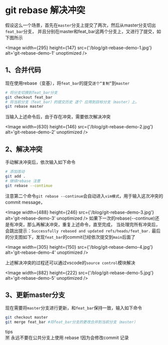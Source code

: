 # git rebase 解决冲突

假设这么一个场景，首先在`master`分支上提交了两次，然后从master分支切出`feat_bar`分支，
并且分别在master和feat_bar这两个分支上，又进行了提交，如下图所示

<Image
  width={295}
  height={147}
  src={'/blog/git-rebase-demo-1.jpg'}
  alt='git-rebase-demo-1'
  unoptimized
/>

## 1、合并代码

现在使用rebase（变基），将`feat_bar`的提交`逐个“复制”`到`master`

```bash
# 将分支切换到feat_bar分支
git checkout feat_bar
# 将当前分支（feat_bar）的提交历史 逐个 应用到目标分支（master）上。
git rebase master
```

当输入上述命令后，由于存在冲突，需要依次解决冲突

<Image
  width={630}
  height={146}
  src={'/blog/git-rebase-demo-2.jpg'}
  alt='git-rebase-demo-2'
  unoptimized
/>

## 2、解决冲突

手动解决冲突后，依次输入如下命令

```bash
# 添加改动
git add .
# 继续rebase 注意
git rebase --continue
```

注意第二个命令`git rebase --continue`会自动进入`vim模式`，用于输入这次冲突的commit message，

<Image
  width={488}
  height={246}
  src={'/blog/git-rebase-demo-3.jpg'}
  alt='git-rebase-demo-3'
  unoptimized
/>
如果下一次的rebase(--continue)还是有冲突，那么再解决冲突，重复上述命令，直至完成，
当处理完所有冲突后，会跳出提示：`Successfully rebased and updated refs/heads/feat_bar.`
最后的分支图如下，发现`feat_bar`的commit已经依次提交到`main`后面了

<Image
  width={305}
  height={150}
  src={'/blog/git-rebase-demo-4.jpg'}
  alt='git-rebase-demo-4'
  unoptimized
/>

上述解决冲突的过程还可以通过vscode的`source control`模块解决

<Image
  width={882}
  height={222}
  src={'/blog/git-rebase-demo-5.jpg'}
  alt='git-rebase-demo-5'
  unoptimized
/>

## 3、更新master分支

现在需要将`master`分支进行更新，和`feat_bar`保持一致，输入如下命令

```bash
git checkout master
git merge feat_bar #将feat_bar分支的更改合并到当前分支（master）
```

<div className='tips-wrapper rounded bg-[#e9eaff] p-2'>
  <div className='font-semibold text-black'>tips</div>
  <div className='flex items-center'>
    🈲
    <span className='ml-1 text-xs text-red-500'>
      永远不要在公共分支上使用 rebase !因为会修改commit 记录
    </span>
  </div>
</div>
